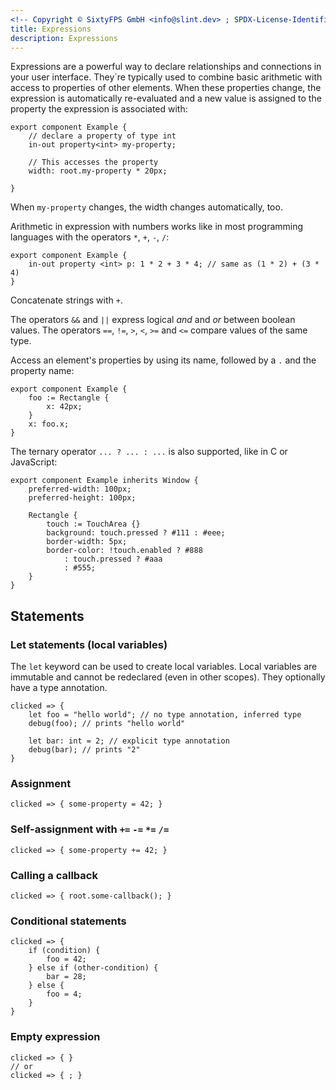 ```yaml
---
<!-- Copyright © SixtyFPS GmbH <info@slint.dev> ; SPDX-License-Identifier: MIT -->
title: Expressions
description: Expressions
---
```


Expressions are a powerful way to declare relationships and connections in your
user interface. They´re typically used to combine basic arithmetic with access
to properties of other elements. When these properties change, the expression
is automatically re-evaluated and a new value is assigned to the property the
expression is associated with:

```slint
export component Example {
    // declare a property of type int
    in-out property<int> my-property;

    // This accesses the property
    width: root.my-property * 20px;

}
```

When `my-property` changes, the width changes automatically, too.

Arithmetic in expression with numbers works like in most programming languages with the operators `*`, `+`, `-`, `/`:

```slint
export component Example {
    in-out property <int> p: 1 * 2 + 3 * 4; // same as (1 * 2) + (3 * 4)
}
```

Concatenate strings with `+`.

The operators `&&` and `||` express logical _and_ and _or_ between
boolean values. The operators `==`, `!=`, `>`, `<`, `>=` and `<=` compare
values of the same type.

Access an element's properties by using its name, followed by a
`.` and the property name:

```slint
export component Example {
    foo := Rectangle {
        x: 42px;
    }
    x: foo.x;
}
```

The ternary operator `... ? ... : ...` is also supported, like in C or JavaScript:

```slint
export component Example inherits Window {
    preferred-width: 100px;
    preferred-height: 100px;

    Rectangle {
        touch := TouchArea {}
        background: touch.pressed ? #111 : #eee;
        border-width: 5px;
        border-color: !touch.enabled ? #888
            : touch.pressed ? #aaa
            : #555;
    }
}
```

## Statements

### Let statements (local variables)
The `let` keyword can be used to create local variables. Local variables are immutable and cannot be redeclared 
(even in other scopes). They optionally have a type annotation.
```slint no-test
clicked => {
    let foo = "hello world"; // no type annotation, inferred type
    debug(foo); // prints "hello world"

    let bar: int = 2; // explicit type annotation
    debug(bar); // prints "2"
}
```

### Assignment

```slint no-test
clicked => { some-property = 42; }
```

### Self-assignment with `+=` `-=` `*=` `/=`

```slint no-test
clicked => { some-property += 42; }
```

### Calling a callback

```slint no-test
clicked => { root.some-callback(); }
```

### Conditional statements

```slint no-test
clicked => {
    if (condition) {
        foo = 42;
    } else if (other-condition) {
        bar = 28;
    } else {
        foo = 4;
    }
}
```

### Empty expression

```slint no-test
clicked => { }
// or
clicked => { ; }
```

